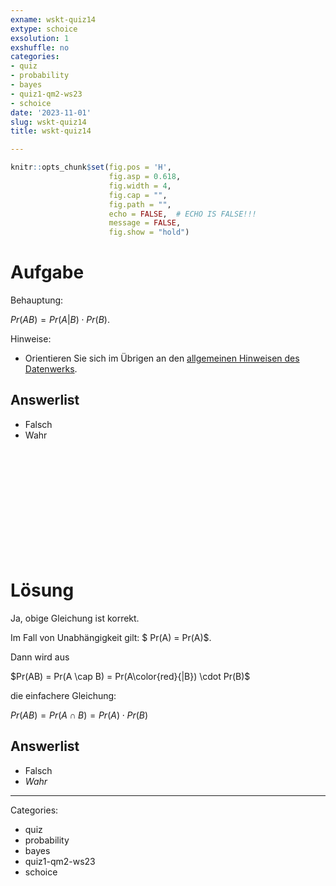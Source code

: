 ```yaml
---
exname: wskt-quiz14
extype: schoice
exsolution: 1
exshuffle: no
categories:
- quiz
- probability
- bayes
- quiz1-qm2-ws23
- schoice
date: '2023-11-01'
slug: wskt-quiz14
title: wskt-quiz14

---
```





```r
knitr::opts_chunk$set(fig.pos = 'H',
                      fig.asp = 0.618,
                      fig.width = 4,
                      fig.cap = "", 
                      fig.path = "",
                      echo = FALSE,  # ECHO IS FALSE!!!
                      message = FALSE,
                      fig.show = "hold")
```






# Aufgabe


Behauptung: 

$Pr(AB) = Pr(A|B) \cdot Pr(B)$.

Hinweise:

- Orientieren Sie sich im Übrigen an den [allgemeinen Hinweisen des Datenwerks](https://datenwerk.netlify.app/hinweise).


Answerlist
----------

* Falsch
* Wahr


</br>
</br>
</br>
</br>
</br>
</br>
</br>
</br>
</br>
</br>

# Lösung

Ja, obige Gleichung ist korrekt.

Im Fall von Unabhängigkeit gilt: $ Pr(A\color{red}{|B}) = Pr(A)$.

Dann wird aus

$Pr(AB) = Pr(A \cap B) =  Pr(A\color{red}{|B}) \cdot Pr(B)$

die einfachere Gleichung:

$Pr(AB) = Pr(A \cap B) =  Pr(A) \cdot Pr(B)$


Answerlist
----------


* Falsch
* *Wahr*








---

Categories: 

- quiz
- probability
- bayes
- quiz1-qm2-ws23
- schoice

